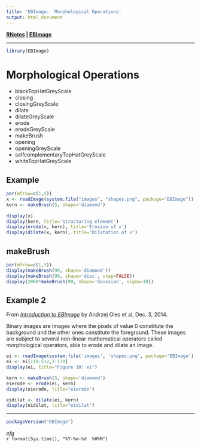 ```yaml
---
title: 'EBImage:  Morphological Operations'
output: html_document
---
```


**[RNotes](../../index.html) | [EBImage](index.html)** 

*****

```r
library(EBImage)
```

# Morphological Operations

- blackTopHatGreyScale
- closing
- closingGreyScale
- dilate
- dilateGreyScale
- erode
- erodeGreyScale
- makeBrush
- opening
- openingGreyScale
- selfcomplementaryTopHatGreyScale
- whiteTopHatGreyScale   

## Example

```r
par(mfrow=c(1,5))
x <- readImage(system.file("images", "shapes.png", package="EBImage"))
kern <- makeBrush(5, shape='diamond')  
  
display(x)
display(kern, title='Structuring element')
display(erode(x, kern), title='Erosion of x')
display(dilate(x, kern), title='Dilatation of x')
```

## makeBrush
```r
par(mfrow=c(1,3))
display(makeBrush(99, shape='diamond'))
display(makeBrush(99, shape='disc', step=FALSE))
display(2000*makeBrush(99, shape='Gaussian', sigma=10))
```

## Example 2

From *[Introduction to EBImage](http://www.bioconductor.org/packages/release/bioc/vignettes/EBImage/inst/doc/EBImage-introduction.pdf)* by Andrzej Oles et al, Dec. 3, 2014.

Binary images are images where the pixels of value 0 constitute the background and the other ones constitute the foreground. These images are subject to several non-linear mathematical operators called morphological operators, able to erode and dilate an image.

```r
ei <- readImage(system.file('images', 'shapes.png', package='EBImage'))
ei <- ei[110:512,1:130]
display(ei, title="Figure 10: ei")

kern <- makeBrush(5, shape='diamond')
eierode <- erode(ei, kern)
display(eierode, title="eierode")

eidilat <- dilate(ei, kern)
display(eidilat, title="eidilat")
```

*****

```r
packageVersion("EBImage")
```

*efg*  
`r format(Sys.time(), "%Y-%m-%d  %H%M")`  